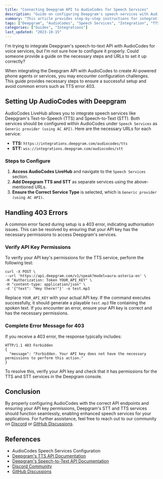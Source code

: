 ```yaml
---
title: "Connecting Deepgram API to AudioCodes for Speech Services"
description: "Guide on configuring Deepgram's speech services with AudioCodes LiveHub."
summary: "This article provides step-by-step instructions for integrating Deepgram's Text-to-Speech (TTS) and Speech-to-Text (STT) APIs with AudioCodes LiveHub. It covers the required URLs, service types, and configuration steps to avoid common errors like TTS 403."
tags: ["Deepgram", "AudioCodes", "Speech Services", "Integration", "TTS", "STT"]
categories: ["Guides", "Integrations"]
last_updated: "2023-10-15"
---
```


<CommunityQuestion>I'm trying to integrate Deepgram's speech-to-text API with AudioCodes for voice services, but I'm not sure how to configure it properly. Could someone provide a guide on the necessary steps and URLs to set it up correctly?</CommunityQuestion>

When integrating the Deepgram API with AudioCodes to create AI-powered phone agents or services, you may encounter configuration challenges. This guide provides necessary steps to ensure a successful setup and avoid common errors such as TTS error 403.

## Setting Up AudioCodes with Deepgram

AudioCodes LiveHub allows you to integrate speech services like Deepgram's Text-to-Speech (TTS) and Speech-to-Text (STT). Both services should be configured within AudioCodes under `Speech Services` as `Generic provider (using AC API)`. Here are the necessary URLs for each service:

- **TTS:** `https://integrations.deepgram.com/audiocodes/tts`
- **STT:** `wss://integrations.deepgram.com/audiocodes/stt`

### Steps to Configure

1. **Access AudioCodes LiveHub** and navigate to the `Speech Services` section.
2. **Add Deepgram TTS and STT** as separate services using the above-mentioned URLs.
3. **Ensure the Correct Service Type** is selected, which is `Generic provider (using AC API)`.

## Handling 403 Errors

A common error faced during setup is a 403 error, indicating authorisation issues. This can be resolved by ensuring that your API key has the necessary permissions to access Deepgram's services.

### Verify API Key Permissions

To verify your API key's permissions for the TTS service, perform the following test:

```shell
curl -X POST \
--url 'https://api.deepgram.com/v1/speak?model=aura-asteria-en' \
-H "Authorization: Token YOUR_API_KEY" \
-H "content-type: application/json" \
-d '{"text": "Hey there!"}' -o test.mp3
```

Replace `YOUR_API_KEY` with your actual API key. If the command executes successfully, it should generate a playable `test.mp3` file containing the spoken text. If you encounter an error, ensure your API key is correct and has the necessary permissions.

### Complete Error Message for 403

If you receive a 403 error, the response typically includes:

```
HTTP/1.1 403 Forbidden
{
  "message": "Forbidden. Your API key does not have the necessary permissions to perform this action."
}
```

To resolve this, verify your API key and check that it has permissions for the TTS and STT services in the Deepgram console.

## Conclusion

By properly configuring AudioCodes with the correct API endpoints and ensuring your API key permissions, Deepgram's STT and TTS services should function seamlessly, enabling enhanced speech services for your applications. For further assistance, feel free to reach out to our community on [Discord](https://discord.gg/deepgram) or [GitHub Discussions](https://github.com/orgs/deepgram/discussions).

## References

- AudioCodes Speech Services Configuration
- [Deepgram's TTS API Documentation](../docs/tts-rest)
- [Deepgram's Speech-to-Text API Documentation](../docs/getting-started-with-pre-recorded-audio)
- [Discord Community](https://discord.gg/deepgram)
- [GitHub Discussions](https://github.com/orgs/deepgram/discussions)